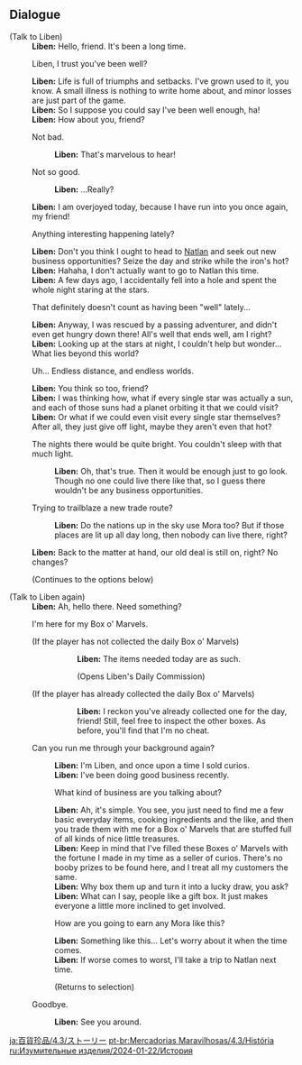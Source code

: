 {{Event Tabs
|rootpage = Marvelous Merchandise/2024-01-22
|gallery  = false
}}

==Dialogue==
{{Dialogue Start}}
;(Talk to Liben)
:'''Liben:''' Hello, friend. It's been a long time.
:{{DIcon}} Liben, I trust you've been well?
:'''Liben:''' Life is full of triumphs and setbacks. I've grown used to it, you know. A small illness is nothing to write home about, and minor losses are just part of the game.
:'''Liben:''' So I suppose you could say I've been well enough, ha!
:'''Liben:''' How about you, friend?
:{{DIcon}} Not bad.
::'''Liben:''' That's marvelous to hear!
:{{DIcon}} Not so good.
::'''Liben:''' ...Really?
:'''Liben:''' I am overjoyed today, because I have run into you once again, my friend!
:{{DIcon}} Anything interesting happening lately?
:'''Liben:''' Don't you think I ought to head to [[Natlan]] and seek out new business opportunities? Seize the day and strike while the iron's hot?
:'''Liben:''' Hahaha, I don't actually want to go to Natlan this time.
:'''Liben:''' A few days ago, I accidentally fell into a hole and spent the whole night staring at the stars.
:{{DIcon}} That definitely doesn't count as having been "well" lately...
:'''Liben:''' Anyway, I was rescued by a passing adventurer, and didn't even get hungry down there! All's well that ends well, am I right?
:'''Liben:''' Looking up at the stars at night, I couldn't help but wonder... What lies beyond this world?
:{{DIcon}} Uh... Endless distance, and endless worlds.
:'''Liben:''' You think so too, friend?
:'''Liben:''' I was thinking how, what if every single star was actually a sun, and each of those suns had a planet orbiting it that we could visit?
:'''Liben:''' Or what if we could even visit every single star themselves? After all, they just give off light, maybe they aren't even that hot?
:{{DIcon}} The nights there would be quite bright. You couldn't sleep with that much light.
::'''Liben:''' Oh, that's true. Then it would be enough just to go look. Though no one could live there like that, so I guess there wouldn't be any business opportunities.
:{{DIcon}} Trying to trailblaze a new trade route?
::'''Liben:''' Do the nations up in the sky use Mora too? But if those places are lit up all day long, then nobody can live there, right?
:'''Liben:''' Back to the matter at hand, our old deal is still on, right? No changes?
:;(Continues to the options below)

;(Talk to Liben again)
:'''Liben:''' Ah, hello there. Need something?
:{{DIcon|BoxOfMarv}} I'm here for my Box o' Marvels.
:;(If the player has not collected the daily Box o' Marvels)
:::'''Liben:''' The items needed today are as such.
:::;(Opens Liben's Daily Commission)
:;(If the player has already collected the daily Box o' Marvels)
:::'''Liben:''' I reckon you've already collected one for the day, friend! Still, feel free to inspect the other boxes. As before, you'll find that I'm no cheat.
:{{DIcon}} Can you run me through your background again?
::'''Liben:''' I'm Liben, and once upon a time I sold curios.
::'''Liben:''' I've been doing good business recently.
::{{DIcon}} What kind of business are you talking about?
::'''Liben:''' Ah, it's simple. You see, you just need to find me a few basic everyday items, cooking ingredients and the like, and then you trade them with me for a Box o' Marvels that are stuffed full of all kinds of nice little treasures.
::'''Liben:''' Keep in mind that I've filled these Boxes o' Marvels with the fortune I made in my time as a seller of curios. There's no booby prizes to be found here, and I treat all my customers the same.
::'''Liben:''' Why box them up and turn it into a lucky draw, you ask?
::'''Liben:''' What can I say, people like a gift box. It just makes everyone a little more inclined to get involved.
::{{DIcon}} How are you going to earn any Mora like this?
::'''Liben:''' Something like this... Let's worry about it when the time comes.
::'''Liben:''' If worse comes to worst, I'll take a trip to Natlan next time.
::;(Returns to selection)
:{{DIcon}} Goodbye.
::'''Liben:''' See you around.
{{Dialogue End}}
<noinclude>
[[ja:百貨珍品/4.3/ストーリー]]
[[pt-br:Mercadorias Maravilhosas/4.3/História]]
[[ru:Изумительные изделия/2024-01-22/История]]
</noinclude>